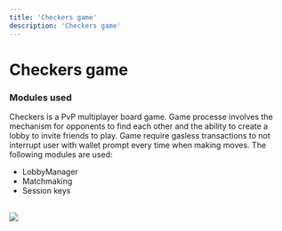 ```yaml
---
title: 'Checkers game'
description: 'Checkers game'
---
```



# Checkers game

### Modules used
Checkers is a PvP multiplayer board game.
Game processe involves the mechanism for opponents to find each other and the ability to create a lobby to invite friends to play.
Game require gasless transactions to not interrupt user with wallet prompt every time when making moves.
The following modules are used:
- LobbyManager
- Matchmaking
- Session keys

<br/>
<Image src="/zknoid_for_developers/games_architecture/randzu_checkers_modules.jpeg" width={1280} height={720}/>

